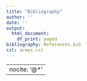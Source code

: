 ```yaml
---
title: "Bibliography"
author: ''
date: ''
output:
  html_document:
    df_print: paged
bibliography: References.bib
csl: arees.csl
---
```


---
nocite: '@*'
---
